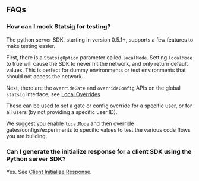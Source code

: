 ## FAQs

### How can I mock Statsig for testing?

The python server SDK, starting in version 0.5.1+, supports a few features to make testing easier.

First, there is a `StatsigOption` parameter called `localMode`. Setting `localMode` to true will cause the SDK to never hit the network, and only return default values. This is perfect for dummy environments or test environments that should not access the network.

Next, there are the `overrideGate` and `overrideConfig` APIs on the global `statsig` interface, see [Local Overrides](#local-overrides)

These can be used to set a gate or config override for a specific user, or for all users (by not providing a specific user ID).

We suggest you enable `localMode` and then override gates/configs/experiments to specific values to test the various code flows you are building.

### Can I generate the initialize response for a client SDK using the Python server SDK?

Yes. See [Client Initialize Response](#bootstrap).


